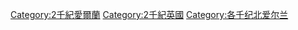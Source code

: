 [[Category:2千紀愛爾蘭|Category:2千紀愛爾蘭]]
[[Category:2千紀英國|Category:2千紀英國]]
[[Category:各千纪北爱尔兰|Category:各千纪北爱尔兰]]